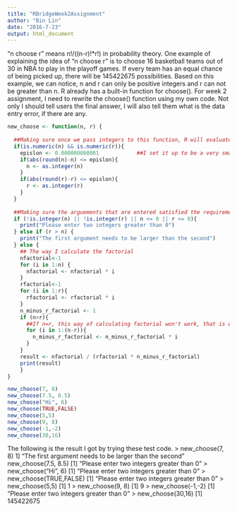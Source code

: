 ---
title: "RBridgeWeek2Assignment"
author: "Bin Lin"
date: "2016-7-23"
output: html_document
---


"n choose r" means n!/((n-r)!*r!) in probability theory. One example of explaining the idea of "n choose r" is to choose 16 basketball teams out of 30 in NBA to play in the playoff games. If every team has an equal chance of being picked up, there will be 145422675 possibilities.  Based on this example, we can notice, n and r can only be positive integers and r can not be greater than n. R already has a built-in function for choose(). For week 2 assignment, I need to rewrite the choose() function using my own code. Not only I should tell users the final answer, I will also tell them what is the data entry error, if there are any. 

```{r}
new_choose <- function(n, r) {
  
  ##Making sure once we pass integers to this function, R will evaluate the arguments as integer.
  if(is.numeric(n) && is.numeric(r)){
    epislon <- 0.000000000001            ##I set it up to be a very small number
    if(abs(round(n)-n) <= epislon){
      n <- as.integer(n)
    }
    if(abs(round(r)-r) <= epislon){
      r <- as.integer(r)
    }
  }
  
  ##Making sure the arguements that are entered satisfied the requirement for choose() function
  if (!is.integer(n) || !is.integer(r) || n <= 0 || r <= 0){
    print("Please enter two integers greater than 0")
  } else if (r > n) {
    print("The first argument needs to be larger than the second")
  } else {
    ## The way I calculate the factorial
    nfactorial<-1
    for (i in 1:n) {
      nfactorial <- nfactorial * i
    }
    rfactorial<-1
    for (i in 1:r){
      rfactorial <- rfactorial * i
    }
    n_minus_r_factorial <- 1
    if (n>r){
      ##If n=r, this way of calculating factorial won't work, that is why I use a if statement to control it.
      for (i in 1:(n-r)){
        n_minus_r_factorial <- n_minus_r_factorial * i
      }
    }
    result <- nfactorial / (rfactorial * n_minus_r_factorial)
    print(result)
    }
}
```


```{r}
new_choose(7, 8)
new_choose(7.5, 8.5)
new_choose("Hi", 6)
new_choose(TRUE,FALSE)
new_choose(5,5)
new_choose(9, 8)
new_choose(-1,-2)
new_choose(30,16)
```

The following is the result I got by trying these test code.
> new_choose(7, 8) \t
[1] "The first argument needs to be larger than the second" \t
> new_choose(7.5, 8.5)
[1] "Please enter two integers greater than 0"
> new_choose("Hi", 6)
[1] "Please enter two integers greater than 0"
> new_choose(TRUE,FALSE)
[1] "Please enter two integers greater than 0"
> new_choose(5,5)
[1] 1
> new_choose(9, 8)
[1] 9
> new_choose(-1,-2)
[1] "Please enter two integers greater than 0"
> new_choose(30,16)
[1] 145422675
